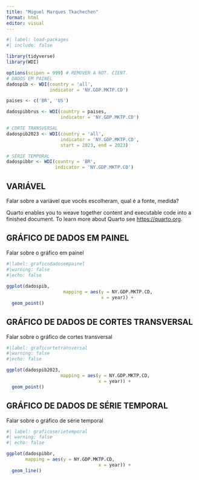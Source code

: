 ---
title: "Miguel Marques Tkachechen"
format: html
editor: visual
---

```{r}
#| label: load-packages
#| include: false

library(tidyverse)
library(WDI)

options(scipen = 999) # REMOVER A NOT. CIENT.
# DADOS EM PAINEL
dadospib <- WDI(country = 'all',
                indicator = 'NY.GDP.MKTP.CD')

paises <- c('BR', 'US')

dadospibbrus <- WDI(country = paises,
                    indicator = 'NY.GDP.MKTP.CD')

# CORTE TRANSVERSAL
dadospib2023 <- WDI(country = 'all',
                    indicator = 'NY.GDP.MKTP.CD',
                    start = 2023, end = 2023)

# SÉRIE TEMPORAL
dadospibbr <- WDI(country = 'BR',
                  indicator = 'NY.GDP.MKTP.CD')

```

## VARIÁVEL

Falar sobre a variável que vocês escolheram, qual é a fonte, medida?

Quarto enables you to weave together content and executable code into a finished document. To learn more about Quarto see <https://quarto.org>.

## GRÁFICO DE DADOS EM PAINEL

Falar sobre o gráfico em painel

```{r}
#|label: graficodadosempainel
#|warning: false
#|echo: false
 
ggplot(dadospib,
                     mapping = aes(y = NY.GDP.MKTP.CD,
                                   x = year)) +
  geom_point()
```

## GRÁFICO DE DADOS DE CORTES TRANSVERSAL

Falar sobre o gráfico de cortes transversal

```{r}
#|label: graficortetransversal
#|warning: false 
#|echo: false  

ggplot(dadospib2023,
                    mapping = aes(y = NY.GDP.MKTP.CD,
                                  x = year)) +
  geom_point()
```

## GRÁFICO DE DADOS DE SÉRIE TEMPORAL

Falar sobre o gráfico de série temporal

```{r}
#| label: graficoserietemporal 
#| warning: false  
#| echo: false    

ggplot(dadospibbr,
       mapping = aes(y = NY.GDP.MKTP.CD,
                                  x = year)) +
  geom_line()
```
